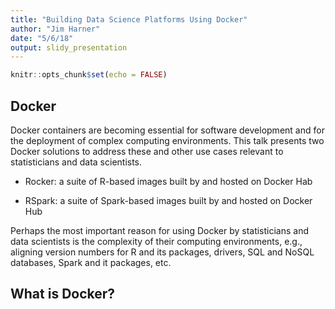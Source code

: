 ```yaml
---
title: "Building Data Science Platforms Using Docker"
author: "Jim Harner"
date: "5/6/18"
output: slidy_presentation
---
```


```r
knitr::opts_chunk$set(echo = FALSE)
```

## Docker

Docker containers are becoming essential for software development and for the deployment of complex computing environments. This talk presents two Docker solutions to address these and other use cases relevant to statisticians and data scientists.

- Rocker: a suite of R-based images built by and hosted on Docker Hab

- RSpark: a suite of Spark-based images built by and hosted on Docker Hub

Perhaps the most important reason for using Docker by statisticians and data scientists is the complexity of their computing environments, e.g., aligning version numbers for R and its packages, drivers, SQL and NoSQL databases, Spark and it packages, etc.

## What is Docker?

